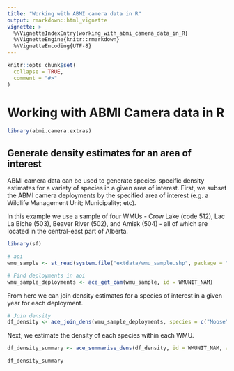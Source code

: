 ```yaml
---
title: "Working with ABMI camera data in R"
output: rmarkdown::html_vignette
vignette: >
  %\VignetteIndexEntry{working_with_abmi_camera_data_in_R}
  %\VignetteEngine{knitr::rmarkdown}
  %\VignetteEncoding{UTF-8}
---
```


```r
knitr::opts_chunk$set(
  collapse = TRUE,
  comment = "#>"
)
```

# Working with ABMI Camera data in R

```r

library(abmi.camera.extras)

```

## Generate density estimates for an area of interest

ABMI camera data can be used to generate species-specific density estimates for a variety of species in a given area of interest. First, we subset the ABMI camera deployments by the specified area of interest (e.g. a Wildlife Management Unit; Municipality; etc).

In this example we use a sample of four WMUs - Crow Lake (code 512), Lac La Biche (503), Beaver River (502), and Amisk (504) - all of which are located in the central-east part of Alberta.   

```r

library(sf)

# aoi
wmu_sample <- st_read(system.file("extdata/wmu_sample.shp", package = "abmi.camera.extras"))

# Find deployments in aoi
wmu_sample_deployments <- ace_get_cam(wmu_sample, id = WMUNIT_NAM)

```

From here we can join density estimates for a species of interest in a given year for each deployment.

```r

# Join density
df_density <- ace_join_dens(wmu_sample_deployments, species = c("Moose", "White-tailed Deer"), nest = FALSE)

```

Next, we estimate the density of each species within each WMU.

```r

df_density_summary <- ace_summarise_dens(df_density, id = WMUNIT_NAM, agg.years = FALSE, conflevel = 0.9)

df_density_summary

```




